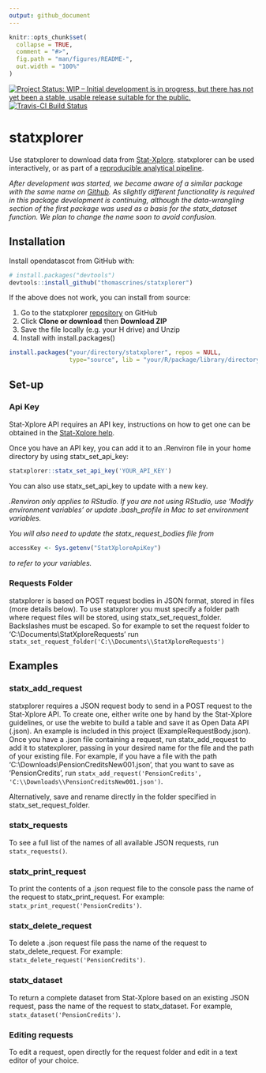 ```yaml
---
output: github_document
---
```


<!-- README.md is generated from README.Rmd. Please edit that file -->

```r
knitr::opts_chunk$set(
  collapse = TRUE,
  comment = "#>",
  fig.path = "man/figures/README-",
  out.width = "100%"
)
```
[![Project Status: WIP – Initial development is in progress, but there has not yet been a stable, usable release suitable for the public.](https://www.repostatus.org/badges/latest/wip.svg)](https://www.repostatus.org/#wip) [![Travis-CI Build Status](https://travis-ci.com/thomascrines/statxplorer.svg?token=u9YrQxZw2wBxcEUArp4X&branch=master)](https://travis-ci.com/thomascrines/statxplorer) 

# statxplorer

Use statxplorer to download data from [Stat-Xplore](https://stat-xplore.dwp.gov.uk/webapi/jsf/login.xhtml). statxplorer can be used interactively, or as part of a [reproducible analytical pipeline](https://ukgovdatascience.github.io/rap_companion/).

*After development was started, we became aware of a similar package with the same name on [Github](https://github.com/olihawkins/statxplorer). As slightly different functionality is required in this package development is continuing, although the data-wrangling section of the first package was used as a basis for the statx_dataset function. We plan to change the name soon to avoid confusion.*

## Installation

Install opendatascot from GitHub with:

```r
# install.packages("devtools")
devtools::install_github("thomascrines/statxplorer")
```

If the above does not work, you can install from source:

1. Go to the statxplorer [repository](https://github.com/thomascrines/statxplorer) on GitHub
1. Click **Clone or download** then **Download ZIP**
1. Save the file locally (e.g. your H drive) and Unzip
1. Install with install.packages()

```r
install.packages("your/directory/statxplorer", repos = NULL,
                 type="source", lib = "your/R/package/library/directory")
```

Set-up
-----

### Api Key

Stat-Xplore API requires an API key, instructions on how to get one can be obtained in the [Stat-Xplore help](https://stat-xplore.dwp.gov.uk/webapi/online-help/Open-Data-API.html).

Once you have an API key, you can add it to an .Renviron file in your home directory by using statx_set_api_key:

```r
statxplorer::statx_set_api_key('YOUR_API_KEY')
```

You can also use statx_set_api_key to update with a new key.


*.Renviron only applies to RStudio. If you are not using RStudio, use 'Modify environment variables' or update .bash_profile in Mac to set environment variables.*

*You will also need to update the statx_request_bodies file from* 
```r
accessKey <- Sys.getenv("StatXploreApiKey")
```
*to refer to your variables.*

### Requests Folder

statxplorer is based on POST request bodies in JSON format, stored in files (more details below). To use statxplorer you must specify a folder path where request files will be stored, using statx_set_request_folder. Backslashes must be escaped. So for example to set the request folder to 'C:\\Documents\\StatXploreRequests' run `statx_set_request_folder('C:\\Documents\\StatXploreRequests')`

## Examples

### statx_add_request

statxplorer requires a JSON request body to send in a POST request to the Stat-Xplore API. To create one, either write one by hand by the Stat-Xplore guidelines, or use the webite to build a table and save it as Open Data API (.json). An example is included in this project (ExampleRequestBody.json). Once you have a .json file containing a request, run statx_add_request to add it to statexplorer, passing in your desired name for the file and the path of your existing file. For example, if you have a file with the path 'C:\\Downloads\\PensionCreditsNew001.json', that you want to save as 'PensionCredits', run `statx_add_request('PensionCredits', 'C:\\Downloads\\PensionCreditsNew001.json')`.

Alternatively, save and rename directly in the folder specified in statx_set_request_folder.

### statx_requests

To see a full list of the names of all available JSON requests, run `statx_requests()`.

### statx_print_request

To print the contents of a .json request file to the console pass the name of the request to statx_print_request. For example: `statx_print_request('PensionCredits')`.

### statx_delete_request

To delete a .json request file pass the name of the request to statx_delete_request. For example: `statx_delete_request('PensionCredits')`.

### statx_dataset

To return a complete dataset from Stat-Xplore based on an existing JSON request, pass the name of the request to statx_dataset. For example, `statx_dataset('PensionCredits')`.

### Editing requests

To edit a request, open directly for the request folder and edit in a text editor of your choice.
